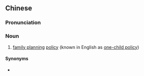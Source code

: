 {{also|计划生育政策}}
==Chinese==
{{zh-forms|s=计划生育政策|type=42}}

===Pronunciation===
{{zh-pron
|m=jìhuà shēngyù zhèngcè
|c=gai3 waak6 saang1 juk6 zing3 caak3,gai3 waak6 sang1 juk6 zing3 caak3
|c_note=gai3 waak6 saang1 juk6 zing3 caak3 - vernacular; gai3 waak6 sang1 juk6 zing3 caak3 - literary
|cat=n
}}

===Noun===
{{zh-noun}}

# [[family planning]] [[policy]] (known in English as [[one-child policy]])

====Synonyms====
* {{zh-l|獨生子政策|tr=dúshēngzǐ zhèngcè}}